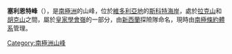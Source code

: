 {{coord|78|9|S|162|45|E|display=title}}

'''塞利恩特峰'''（{{lang-en|Salient Peak}}），是[[南極洲|南極洲]]的山峰，位於[[維多利亞地|維多利亞地]]的[[斯科特海岸|斯科特海岸]]，處於[[拉克山|拉克山]]和[[胡克山|胡克山]]之間，屬於[[皇家學會嶺|皇家學會嶺]]的一部分，由[[新西蘭|新西蘭]]探險隊命名，現時由[[南極條約體系|南極條約體系]]管理。

{{DEFAULTSORT:Salient Peak}}
[[Category:南極洲山峰|Category:南極洲山峰]]


{{ScottCoast-geo-stub}}